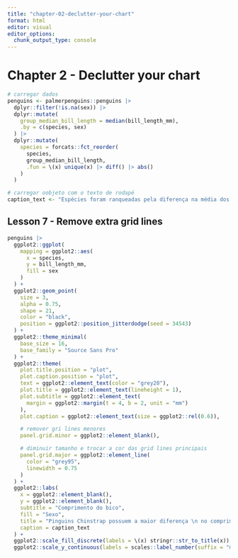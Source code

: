 ```yaml
---
title: "chapter-02-declutter-your-chart"
format: html
editor: visual
editor_options: 
  chunk_output_type: console
---
```


# Chapter 2 - Declutter your chart

```r
# carregar dados
penguins <- palmerpenguins::penguins |>
  dplyr::filter(!is.na(sex)) |>
  dplyr::mutate(
    group_median_bill_length = median(bill_length_mm),
    .by = c(species, sex)
  ) |> 
  dplyr::mutate(
    species = forcats::fct_reorder(
      species,
      group_median_bill_length,
      .fun = \(x) unique(x) |> diff() |> abs()
    )
  )

# carregar oobjeto com o texto de rodapé
caption_text <- "Espécies foram ranqueadas pela diferença na média dos comprimentos dos bicos entre sexos. \n Dados obtidos pelo pacote R {palmerpenguins}."

```


## Lesson 7 - Remove extra grid lines
```r

penguins |>    
  ggplot2::ggplot(
    mapping = ggplot2::aes(
      x = species,
      y = bill_length_mm,
      fill = sex
    )
  ) +
  ggplot2::geom_point(
    size = 3,
    alpha = 0.75,
    shape = 21,
    color = "black",
    position = ggplot2::position_jitterdodge(seed = 34543)
  ) +
  ggplot2::theme_minimal(
    base_size = 16,
    base_family = "Source Sans Pro"
  ) +
  ggplot2::theme(
    plot.title.position = "plot", 
    plot.caption.position = "plot",
    text = ggplot2::element_text(color = "grey20"), 
    plot.title = ggplot2::element_text(lineheight = 1),
    plot.subtitle = ggplot2::element_text(
      margin = ggplot2::margin(t = 4, b = 2, unit = "mm")
    ),
    plot.caption = ggplot2::element_text(size = ggplot2::rel(0.6)),

    # remover gri lines menores
    panel.grid.minor = ggplot2::element_blank(),

    # diminuir tamanho e trocar a cor das grid lines principais
    panel.grid.major = ggplot2::element_line(
      color = "grey95", 
      linewidth = 0.75
    )
  ) +
  ggplot2::labs(
    x = ggplot2::element_blank(),
    y = ggplot2::element_blank(),
    subtitle = "Comprimento do bico", 
    fill = "Sexo",
    title = "Pinguins Chinstrap possuem a maior diferença \n no comprimento dos bicos entre sexos",
    caption = caption_text
  ) +
  ggplot2::scale_fill_discrete(labels = \(x) stringr::str_to_title(x)) +
  ggplot2::scale_y_continuous(labels = scales::label_number(suffix = "mm"))


```
